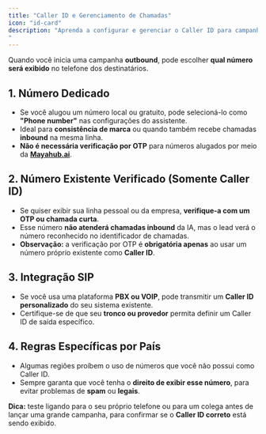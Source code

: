 ```yaml
---
title: "Caller ID e Gerenciamento de Chamadas"
icon: "id-card"
description: "Aprenda a configurar e gerenciar o Caller ID para campanhas outbound.
"
---
```


Quando você inicia uma campanha **outbound**, pode escolher **qual número será exibido** no telefone dos destinatários.

## 1. Número Dedicado

- Se você alugou um número local ou gratuito, pode selecioná-lo como **"Phone number"** nas configurações do assistente.
- Ideal para **consistência de marca** ou quando também recebe chamadas **inbound** na mesma linha.
- **Não é necessária verificação por OTP** para números alugados por meio da [**Mayahub.ai**](http://Mayahub.ai).

## 2. Número Existente Verificado (Somente Caller ID)

- Se quiser exibir sua linha pessoal ou da empresa, **verifique-a com um OTP ou chamada curta**.
- Esse número **não atenderá chamadas inbound** da IA, mas o lead verá o número reconhecido no identificador de chamadas.
- **Observação:** a verificação por OTP é **obrigatória apenas** ao usar um número próprio existente como **Caller ID**.

## 3. Integração SIP

- Se você usa uma plataforma **PBX ou VOIP**, pode transmitir um **Caller ID personalizado** do seu sistema existente.
- Certifique-se de que seu **tronco ou provedor** permita definir um Caller ID de saída específico.

## 4. Regras Específicas por País

- Algumas regiões proíbem o uso de números que você não possui como Caller ID.
- Sempre garanta que você tenha o **direito de exibir esse número**, para evitar problemas de **spam** ou **legais**.

**Dica:** teste ligando para o seu próprio telefone ou para um colega antes de lançar uma grande campanha, para confirmar se o **Caller ID correto** está sendo exibido.
